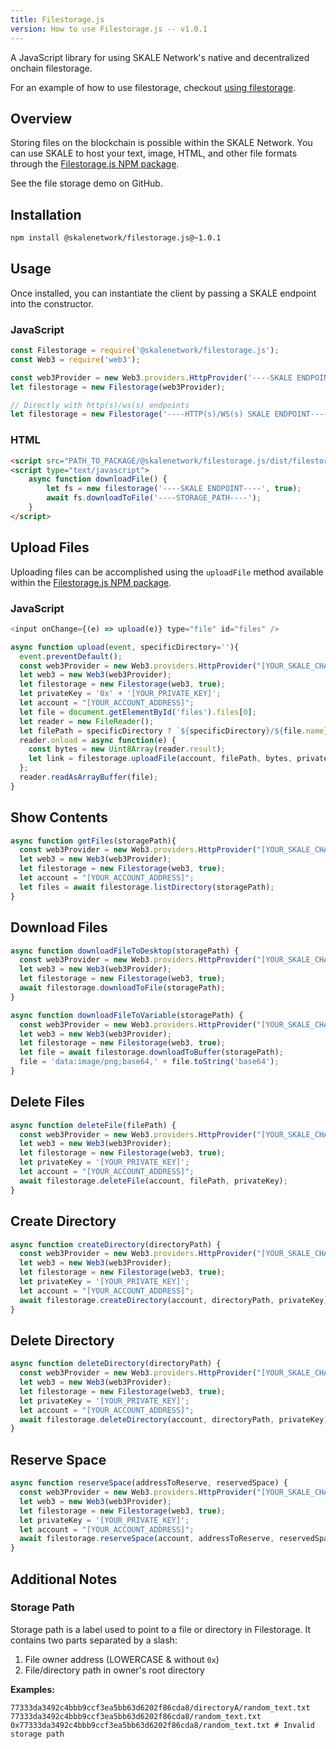 ```yaml
---
title: Filestorage.js
version: How to use Filestorage.js -- v1.0.1
---
```


A JavaScript library for using SKALE Network's native and decentralized onchain filestorage.

For an example of how to use filestorage, checkout [using filestorage](/building-applications/using-filestorage).

## Overview

Storing files on the blockchain is possible within the SKALE Network. You can use SKALE to host your text, image, HTML, and other file formats through the [Filestorage.js NPM package](https://www.npmjs.com/package/@skalenetwork/filestorage.js/v/1.0.1).

See the file storage demo on GitHub.

## Installation

```sh
npm install @skalenetwork/filestorage.js@~1.0.1
```

## Usage

Once installed, you can instantiate the client by passing a SKALE endpoint into the constructor.

### JavaScript

```javascript
const Filestorage = require('@skalenetwork/filestorage.js');
const Web3 = require('web3');

const web3Provider = new Web3.providers.HttpProvider('----SKALE ENDPOINT----');
let filestorage = new Filestorage(web3Provider);

// Directly with http(s)/ws(s) endpoints
let filestorage = new Filestorage('----HTTP(s)/WS(s) SKALE ENDPOINT----');
```

### HTML

```html
<script src="PATH_TO_PACKAGE/@skalenetwork/filestorage.js/dist/filestorage.min.js"></script>
<script type="text/javascript">
    async function downloadFile() {
        let fs = new filestorage('----SKALE ENDPOINT----', true);
        await fs.downloadToFile('----STORAGE_PATH----');
    }
</script>
```

## Upload Files

Uploading files can be accomplished using the `uploadFile` method available within the [Filestorage.js NPM package](https://www.npmjs.com/package/@skalenetwork/filestorage.js/v/1.0.1).

### JavaScript

```javascript
<input onChange={(e) => upload(e)} type="file" id="files" />

async function upload(event, specificDirectory=''){
  event.preventDefault();
  const web3Provider = new Web3.providers.HttpProvider("[YOUR_SKALE_CHAIN_ENDPOINT]");
  let web3 = new Web3(web3Provider);
  let filestorage = new Filestorage(web3, true);
  let privateKey = '0x' + '[YOUR_PRIVATE_KEY]';
  let account = "[YOUR_ACCOUNT_ADDRESS]";
  let file = document.getElementById('files').files[0];
  let reader = new FileReader();
  let filePath = specificDirectory ? `${specificDirectory}/${file.name}` : file.name;
  reader.onload = async function(e) {
    const bytes = new Uint8Array(reader.result);
    let link = filestorage.uploadFile(account, filePath, bytes, privateKey);
  };
  reader.readAsArrayBuffer(file);
}
```

## Show Contents

```javascript
async function getFiles(storagePath){
  const web3Provider = new Web3.providers.HttpProvider("[YOUR_SKALE_CHAIN_ENDPOINT]");
  let web3 = new Web3(web3Provider);
  let filestorage = new Filestorage(web3, true);
  let account = "[YOUR_ACCOUNT_ADDRESS]";
  let files = await filestorage.listDirectory(storagePath);
}
```

## Download Files

```javascript
async function downloadFileToDesktop(storagePath) {
  const web3Provider = new Web3.providers.HttpProvider("[YOUR_SKALE_CHAIN_ENDPOINT]");
  let web3 = new Web3(web3Provider);
  let filestorage = new Filestorage(web3, true);
  await filestorage.downloadToFile(storagePath);
}

async function downloadFileToVariable(storagePath) {
  const web3Provider = new Web3.providers.HttpProvider("[YOUR_SKALE_CHAIN_ENDPOINT]");
  let web3 = new Web3(web3Provider);
  let filestorage = new Filestorage(web3, true);
  let file = await filestorage.downloadToBuffer(storagePath);
  file = 'data:image/png;base64,' + file.toString('base64');
}
```

## Delete Files

```javascript
async function deleteFile(filePath) {
  const web3Provider = new Web3.providers.HttpProvider("[YOUR_SKALE_CHAIN_ENDPOINT]");
  let web3 = new Web3(web3Provider);
  let filestorage = new Filestorage(web3, true);
  let privateKey = '[YOUR_PRIVATE_KEY]';
  let account = "[YOUR_ACCOUNT_ADDRESS]";
  await filestorage.deleteFile(account, filePath, privateKey);
}
```

## Create Directory

```javascript
async function createDirectory(directoryPath) {
  const web3Provider = new Web3.providers.HttpProvider("[YOUR_SKALE_CHAIN_ENDPOINT]");
  let web3 = new Web3(web3Provider);
  let filestorage = new Filestorage(web3, true);
  let privateKey = '[YOUR_PRIVATE_KEY]';
  let account = "[YOUR_ACCOUNT_ADDRESS]";
  await filestorage.createDirectory(account, directoryPath, privateKey);
}
```

## Delete Directory

```javascript
async function deleteDirectory(directoryPath) {
  const web3Provider = new Web3.providers.HttpProvider("[YOUR_SKALE_CHAIN_ENDPOINT]");
  let web3 = new Web3(web3Provider);
  let filestorage = new Filestorage(web3, true);
  let privateKey = '[YOUR_PRIVATE_KEY]';
  let account = "[YOUR_ACCOUNT_ADDRESS]";
  await filestorage.deleteDirectory(account, directoryPath, privateKey);
}
```

## Reserve Space

```javascript
async function reserveSpace(addressToReserve, reservedSpace) {
  const web3Provider = new Web3.providers.HttpProvider("[YOUR_SKALE_CHAIN_ENDPOINT]");
  let web3 = new Web3(web3Provider);
  let filestorage = new Filestorage(web3, true);
  let privateKey = '[YOUR_PRIVATE_KEY]';
  let account = "[YOUR_ACCOUNT_ADDRESS]";
  await filestorage.reserveSpace(account, addressToReserve, reservedSpace, privateKey);
}
```

## Additional Notes

### Storage Path

Storage path is a label used to point to a file or directory in Filestorage. It contains two parts separated by a slash:

1. File owner address (LOWERCASE & without `0x`)
2. File/directory path in owner's root directory

**Examples:**

```shell
77333da3492c4bbb9ccf3ea5bb63d6202f86cda8/directoryA/random_text.txt
77333da3492c4bbb9ccf3ea5bb63d6202f86cda8/random_text.txt
0x77333da3492c4bbb9ccf3ea5bb63d6202f86cda8/random_text.txt # Invalid storage path
